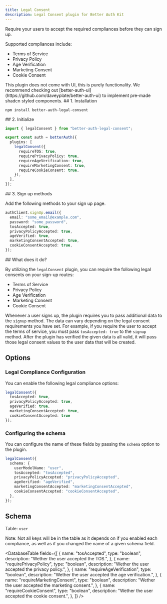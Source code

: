 ```yaml
---
title: Legal Consent
description: Legal Consent plugin for Better Auth Kit
---
```


Require your users to accept the required compliances before they can sign up.

Supported compliances include:

- Terms of Service
- Privacy Policy
- Age Verification
- Marketing Consent
- Cookie Consent

<Callout type="warn">
    This plugin does not come with UI, this is purely functionality.
    We recommend checking out [better-auth-ui](https://github.com/daveyplate/better-auth-ui) to implement pre-made shadcn styled components.
</Callout>

<Steps>

<Step>
## 1. Installation

```package-install
npm install better-auth-legal-consent
```
</Step>

<Step>
## 2. Initialize

```ts
import { legalConsent } from "better-auth-legal-consent";

export const auth = betterAuth({
  plugins: [
    legalConsent({
      requireTOS: true,
      requirePrivacyPolicy: true,
      requireAgeVerification: true,
      requireMarketingConsent: true,
      requireCookieConsent: true,
    }),
  ],
});
```
</Step>

<Step>
## 3. Sign up methods

Add the following methods to your sign up page.

```ts
authClient.signUp.email({
  email: "some_email@example.com",
  password: "some_password",
  tosAccepted: true,
  privacyPolicyAccepted: true,
  ageVerified: true,
  marketingConsentAccepted: true,
  cookieConsentAccepted: true,
});
```
</Step>

</Steps>


<Comprehensive>
## What does it do?

By utilizing the `legalConsent` plugin, you can require the following legal consents on your sign-up routes:

- Terms of Service
- Privacy Policy
- Age Verification
- Marketing Consent
- Cookie Consent

Whenever a user signs up, the plugin requires you to pass additional data to the `signup` method.
The data can vary depending on the legal consent requirements you have set.
For example, if you require the user to accept the terms of service, you must pass `tosAccepted: true` to the `signup` method.
After the plugin has verified the given data is all valid, it will pass those legal consent values to the user data that will be created.
</Comprehensive>

## Options

### Legal Compliance Configuration

You can enable the following legal compliance options:

```ts
legalConsent({
  tosAccepted: true,
  privacyPolicyAccepted: true,
  ageVerified: true,
  marketingConsentAccepted: true,
  cookieConsentAccepted: true
});
```

### Configuring the schema

You can configure the name of these fields by passing the `schema` option to the plugin.

```ts
legalConsent({
  schema: {
    userModelName: "user",
    tosAccepted: "tosAccepted",
    privacyPolicyAccepted: "privacyPolicyAccepted",
    ageVerified: "ageVerified",
    marketingConsentAccepted: "marketingConsentAccepted",
    cookieConsentAccepted: "cookieConsentAccepted",
  },
});
```


## Schema

Table: `user`


<Callout type="warn">
Note: Not all keys will be in the table as it depends on if you enabled each compliance, as well as if you changed the name of a given schema field.
</Callout>

<DatabaseTable
  fields={[
    {
      name: "tosAccepted",
      type: "boolean",
      description: "Wether the user accepted the TOS.",
    },
    {
      name: "requirePrivacyPolicy",
      type: "boolean",
      description:
        "Wether the user accepted the privacy policy.",
    },
    {
      name: "requireAgeVerification",
      type: "boolean",
      description: "Wether the user accepted the age verification.",
    },
    {
      name: "requireMarketingConsent",
      type: "boolean",
      description: "Wether the user accepted the marketing consent.",
    },
    {
      name: "requireCookieConsent",
      type: "boolean",
      description: "Wether the user accepted the cookie consent.",
    },
  ]}
/>
